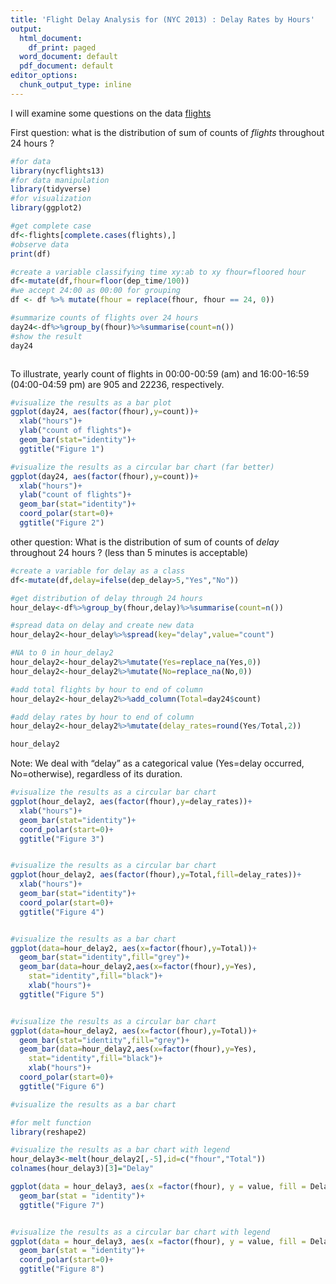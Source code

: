 ---
title: 'Flight Delay Analysis for (NYC 2013) : Delay Rates by Hours'
output:
  html_document:
    df_print: paged
  word_document: default
  pdf_document: default
editor_options:
  chunk_output_type: inline
---

I will examine some questions on the data [flights](https://cran.r-project.org/web/packages/nycflights13/nycflights13.pdf)

First question:
what is the distribution of sum of counts of *flights* throughout 24 hours ?


```{r}
#for data
library(nycflights13)
#for data manipulation
library(tidyverse)
#for visualization
library(ggplot2)

#get complete case 
df<-flights[complete.cases(flights),]
#observe data
print(df)

#create a variable classifying time xy:ab to xy fhour=floored hour
df<-mutate(df,fhour=floor(dep_time/100))
#we accept 24:00 as 00:00 for grouping
df <- df %>% mutate(fhour = replace(fhour, fhour == 24, 0))

#summarize counts of flights over 24 hours
day24<-df%>%group_by(fhour)%>%summarise(count=n())
#show the result
day24



```

To illustrate, yearly count of flights in 00:00-00:59 (am) and 16:00-16:59 (04:00-04:59 pm) are 905 and 22236, respectively. 


```{r}
#visualize the results as a bar plot
ggplot(day24, aes(factor(fhour),y=count))+
  xlab("hours")+
  ylab("count of flights")+
  geom_bar(stat="identity")+
  ggtitle("Figure 1")

#visualize the results as a circular bar chart (far better)
ggplot(day24, aes(factor(fhour),y=count))+
  xlab("hours")+
  ylab("count of flights")+
  geom_bar(stat="identity")+
  coord_polar(start=0)+
  ggtitle("Figure 2")

```



other question:
What is the distribution of sum of counts of *delay* throughout 24 hours ?
(less than 5 minutes is acceptable)



```{r}
#create a variable for delay as a class  
df<-mutate(df,delay=ifelse(dep_delay>5,"Yes","No"))

#get distribution of delay through 24 hours
hour_delay<-df%>%group_by(fhour,delay)%>%summarise(count=n())

#spread data on delay and create new data 
hour_delay2<-hour_delay%>%spread(key="delay",value="count")

#NA to 0 in hour_delay2
hour_delay2<-hour_delay2%>%mutate(Yes=replace_na(Yes,0))
hour_delay2<-hour_delay2%>%mutate(No=replace_na(No,0))

#add total flights by hour to end of column
hour_delay2<-hour_delay2%>%add_column(Total=day24$count)

#add delay rates by hour to end of column
hour_delay2<-hour_delay2%>%mutate(delay_rates=round(Yes/Total,2))

hour_delay2
```


Note: We deal with "delay" as a categorical value (Yes=delay occurred, No=otherwise), regardless of its duration.

```{r}



#visualize the results as a circular bar chart
ggplot(hour_delay2, aes(factor(fhour),y=delay_rates))+
  xlab("hours")+
  geom_bar(stat="identity")+
  coord_polar(start=0)+
  ggtitle("Figure 3")


#visualize the results as a circular bar chart
ggplot(hour_delay2, aes(factor(fhour),y=Total,fill=delay_rates))+
  xlab("hours")+
  geom_bar(stat="identity")+
  coord_polar(start=0)+
  ggtitle("Figure 4")


#visualize the results as a bar chart
ggplot(data=hour_delay2, aes(x=factor(fhour),y=Total))+
  geom_bar(stat="identity",fill="grey")+
  geom_bar(data=hour_delay2,aes(x=factor(fhour),y=Yes),
    stat="identity",fill="black")+
    xlab("hours")+
  ggtitle("Figure 5")


#visualize the results as a circular bar chart
ggplot(data=hour_delay2, aes(x=factor(fhour),y=Total))+
  geom_bar(stat="identity",fill="grey")+
  geom_bar(data=hour_delay2,aes(x=factor(fhour),y=Yes),
    stat="identity",fill="black")+
    xlab("hours")+
  coord_polar(start=0)+
  ggtitle("Figure 6")

#visualize the results as a bar chart

#for melt function
library(reshape2)

#visualize the results as a bar chart with legend
hour_delay3<-melt(hour_delay2[,-5],id=c("fhour","Total"))
colnames(hour_delay3)[3]="Delay"

ggplot(data = hour_delay3, aes(x =factor(fhour), y = value, fill = Delay)) + 
  geom_bar(stat = "identity")+
  ggtitle("Figure 7")


#visualize the results as a circular bar chart with legend
ggplot(data = hour_delay3, aes(x =factor(fhour), y = value, fill = Delay)) + 
  geom_bar(stat = "identity")+
  coord_polar(start=0)+
  ggtitle("Figure 8")

```





